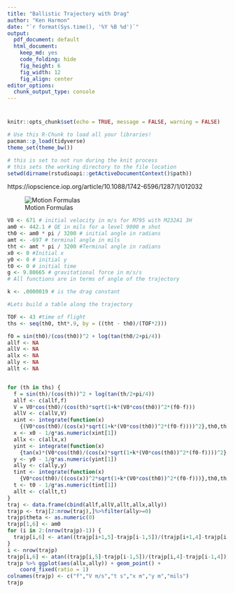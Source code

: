 ```yaml
---
title: "Ballistic Trajectory with Drag"
author: "Ken Harmon"
date: "`r format(Sys.time(), '%Y %B %d')`"
output:
  pdf_document: default
  html_document:
    keep_md: yes
    code_folding: hide
    fig_height: 6
    fig_width: 12
    fig_align: center
editor_options:
  chunk_output_type: console
---
```


# {.tabset .tabset-fade}

```r
knitr::opts_chunk$set(echo = TRUE, message = FALSE, warning = FALSE)
```

```r
# Use this R-Chunk to load all your libraries!
pacman::p_load(tidyverse)
theme_set(theme_bw())
```

```r
# this is set to not run during the knit process
# this sets the working directory to the file location
setwd(dirname(rstudioapi::getActiveDocumentContext()$path))
```

https://iopscience.iop.org/article/10.1088/1742-6596/1287/1/012032

![Motion Formulas](MotionFormulas.png)

```r
V0 <- 671 # initial velocity in m/s for M795 with M232A1 3H
am0 <- 442.1 # QE in mils for a level 9000 m shot
th0 <- am0 * pi / 3200 # initial angle in radians
amt <- -697 # terminal angle in mils
tht <- amt * pi / 3200 #Terminal angle in radians
x0 <- 0 #Initial x
y0 <- 0 # initial y
t0 <- 0 # initial time
g <- 9.80665 # gravitational force in m/s/s
# All functions are in terms of angle of the trajectory

k <- .0000019 # is the drag constant

#Lets build a table along the trajectory

TOF <- 43 #time of flight
ths <- seq(th0, tht*.9, by = ((tht - th0)/(TOF*2)))

f0 = sin(th0)/(cos(th0))^2 + log(tan(th0/2+pi/4))
allf <- NA
allV <- NA
allx <- NA
ally <- NA
allt <- NA


for (th in ths) {
  f = sin(th)/(cos(th))^2 + log(tan(th/2+pi/4))
  allf <- c(allf,f)
  V = V0*cos(th0)/(cos(th)*sqrt(1+k*(V0*cos(th0))^2*(f0-f)))
  allV <- c(allV,V)
  xint <- integrate(function(x) 
    {(V0*cos(th0)/(cos(x)*sqrt(1+k*(V0*cos(th0))^2*(f0-f))))^2},th0,th)
  x <- x0 - 1/g*as.numeric(xint[1])
  allx <- c(allx,x)
  yint <- integrate(function(x) 
    {tan(x)*(V0*cos(th0)/(cos(x)*sqrt(1+k*(V0*cos(th0))^2*(f0-f))))^2},th0,th)
  y <- y0 - 1/g*as.numeric(yint[1])
  ally <- c(ally,y)
  tint <- integrate(function(x) 
    {V0*cos(th0)/((cos(x))^2*sqrt(1+k*(V0*cos(th0))^2*(f0-f)))},th0,th)
  t <- t0 - 1/g*as.numeric(tint[1])
  allt <- c(allt,t)
}
traj <- data.frame(cbind(allf,allV,allt,allx,ally))
trajp <- traj[2:nrow(traj),]%>%filter(ally>=0)
trajp$theta <- as.numeric(0)
trajp[1,6] <- am0
for (i in 2:(nrow(trajp)-1)) {
  trajp[i,6] <- atan((trajp[i+1,5]-trajp[i-1,5])/(trajp[i+1,4]-trajp[i-1,4]))*3200/pi
}
i <- nrow(trajp)
trajp[i,6] <- atan((trajp[i,5]-trajp[i-1,5])/(trajp[i,4]-trajp[i-1,4]))*3200/pi
trajp %>% ggplot(aes(allx,ally)) + geom_point() +
    coord_fixed(ratio = 1)
colnames(trajp) <- c("f","V m/s","t s","x m","y m","mils")
trajp

```

